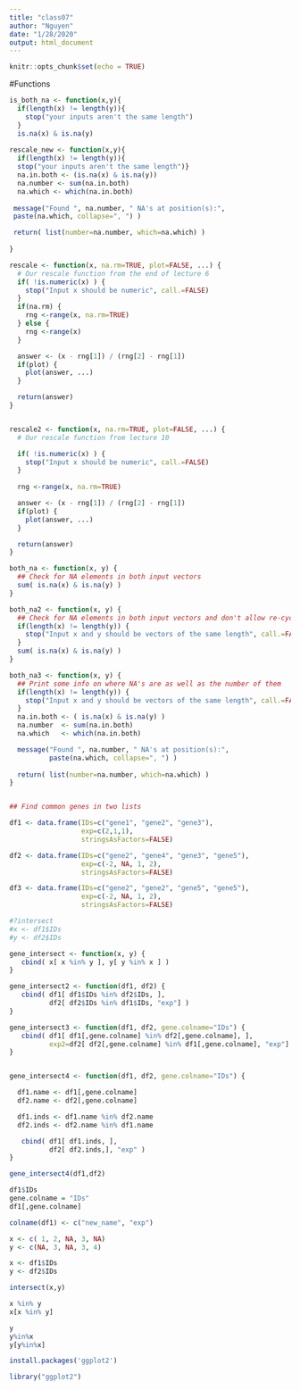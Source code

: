 ```yaml
---
title: "class07"
author: "Nguyen"
date: "1/28/2020"
output: html_document
---
```


```r
knitr::opts_chunk$set(echo = TRUE)
```

#Functions
```r

is_both_na <- function(x,y){
  if(length(x) != length(y)){
    stop("your inputs aren't the same length")
  }
  is.na(x) & is.na(y)
  
rescale_new <- function(x,y){
  if(length(x) != length(y)){
  stop("your inputs aren't the same length")}
  na.in.both <- (is.na(x) & is.na(y))
  na.number <- sum(na.in.both)
  na.which <- which(na.in.both)
  
 message("Found ", na.number, " NA's at position(s):",
 paste(na.which, collapse=", ") )

 return( list(number=na.number, which=na.which) )
          
}
```

```r
rescale <- function(x, na.rm=TRUE, plot=FALSE, ...) {
  # Our rescale function from the end of lecture 6
  if( !is.numeric(x) ) {
    stop("Input x should be numeric", call.=FALSE)
  }
  if(na.rm) {
    rng <-range(x, na.rm=TRUE)
  } else {
    rng <-range(x)
  }

  answer <- (x - rng[1]) / (rng[2] - rng[1])
  if(plot) { 
    plot(answer, ...) 
  }

  return(answer)
}


rescale2 <- function(x, na.rm=TRUE, plot=FALSE, ...) {
  # Our rescale function from lecture 10

  if( !is.numeric(x) ) {
    stop("Input x should be numeric", call.=FALSE)
  }
  
  rng <-range(x, na.rm=TRUE)

  answer <- (x - rng[1]) / (rng[2] - rng[1])
  if(plot) { 
    plot(answer, ...) 
  }

  return(answer)
}

both_na <- function(x, y) {
  ## Check for NA elements in both input vectors 
  sum( is.na(x) & is.na(y) )
}

both_na2 <- function(x, y) {
  ## Check for NA elements in both input vectors and don't allow re-cycling 
  if(length(x) != length(y)) {
    stop("Input x and y should be vectors of the same length", call.=FALSE)
  }
  sum( is.na(x) & is.na(y) )
}

both_na3 <- function(x, y) {
  ## Print some info on where NA's are as well as the number of them 
  if(length(x) != length(y)) {
    stop("Input x and y should be vectors of the same length", call.=FALSE)
  }
  na.in.both <- ( is.na(x) & is.na(y) )
  na.number  <- sum(na.in.both)
  na.which   <- which(na.in.both)

  message("Found ", na.number, " NA's at position(s):", 
          paste(na.which, collapse=", ") ) 
  
  return( list(number=na.number, which=na.which) )
}


## Find common genes in two lists

df1 <- data.frame(IDs=c("gene1", "gene2", "gene3"),
                  exp=c(2,1,1),
                  stringsAsFactors=FALSE)

df2 <- data.frame(IDs=c("gene2", "gene4", "gene3", "gene5"),
                  exp=c(-2, NA, 1, 2),
                  stringsAsFactors=FALSE)

df3 <- data.frame(IDs=c("gene2", "gene2", "gene5", "gene5"),
                  exp=c(-2, NA, 1, 2),
                  stringsAsFactors=FALSE)

#?intersect
#x <- df1$IDs
#y <- df2$IDs

gene_intersect <- function(x, y) { 
   cbind( x[ x %in% y ], y[ y %in% x ] )
}

gene_intersect2 <- function(df1, df2) { 
   cbind( df1[ df1$IDs %in% df2$IDs, ], 
          df2[ df2$IDs %in% df1$IDs, "exp"] )
}

gene_intersect3 <- function(df1, df2, gene.colname="IDs") { 
   cbind( df1[ df1[,gene.colname] %in% df2[,gene.colname], ], 
          exp2=df2[ df2[,gene.colname] %in% df1[,gene.colname], "exp"] )
}


gene_intersect4 <- function(df1, df2, gene.colname="IDs") { 

  df1.name <- df1[,gene.colname]
  df2.name <- df2[,gene.colname]

  df1.inds <- df1.name %in% df2.name
  df2.inds <- df2.name %in% df1.name

   cbind( df1[ df1.inds, ], 
          df2[ df2.inds,], "exp" )
}

gene_intersect4(df1,df2)

df1$IDs
gene.colname = "IDs"
df1[,gene.colname]

colname(df1) <- c("new_name", "exp")
```

```r
x <- c( 1, 2, NA, 3, NA)
y <- c(NA, 3, NA, 3, 4)
```

```r
x <- df1$IDs
y <- df2$IDs

intersect(x,y)

x %in% y
x[x %in% y]

y
y%in%x
y[y%in%x]

```


```r
install.packages('ggplot2')
```
```r
library("ggplot2")
```

